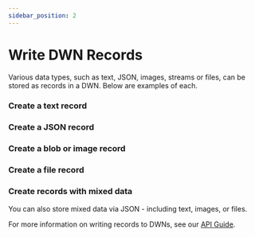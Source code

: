 ```yaml
---
sidebar_position: 2
---
```


# Write DWN Records

Various data types, such as text, JSON, images, streams or files, can be stored as records in a DWN. Below are examples of each.

### Create a text record

<CodeSnippet functionName='createTextRecord'/>

### Create a JSON record

<CodeSnippet functionName='createJsonRecord'/>

### Create a blob or image record

<CodeSnippet functionName='uploadImage'/>

### Create a file record

<CodeSnippet functionName='uploadFile'/>

### Create records with mixed data
You can also store mixed data via JSON - including text, images, or files.

<CodeSnippet functionName='createMixedRecord'/>


For more information on writing records to DWNs, see our [API Guide](/api/web5-js/dwn/records#createrequest).